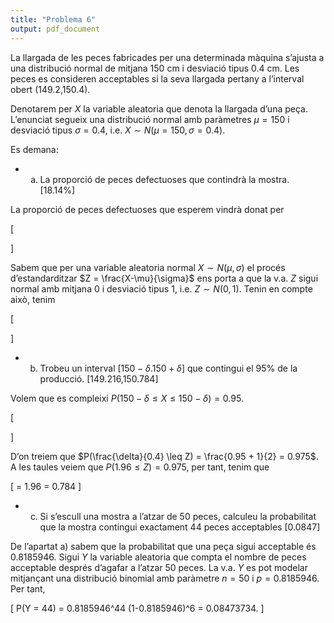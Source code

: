 ```yaml
---
title: "Problema 6"
output: pdf_document
---
```


La llargada de les peces fabricades per una determinada màquina s'ajusta a una distribució normal de mitjana 150 cm i desviació tipus 0.4 cm. Les peces es consideren acceptables si la seva llargada pertany a l'interval obert (149.2,150.4).


Denotarem per $X$ la variable aleatoria que denota la llargada d'una peça. L'enunciat segueix una distribució normal amb paràmetres $\mu=150$ i desviació tipus $\sigma=0.4$, i.e. $X \sim N(\mu=150, \sigma=0.4)$.

Es demana:

 * a) La proporció de peces defectuoses que contindrà la mostra. [18.14%]

La proporció de peces defectuoses que esperem vindrà donat per

\[
\begin{array}{rcl}
P(\{X \leq 149.2\} \cup \{X \geq 150.4\} ) &=& P(X \leq 149.2) + (1-P(X \leq 150.4)) \\
&=& 1+P(X \leq 149.2) - P(X \leq 150.4)
\end{array}
\]

Sabem que per una variable aleatoria normal $X \sim N(\mu, \sigma)$ el procés d'estandarditzar $Z = \frac{X-\mu}{\sigma}$ ens porta a que la v.a. $Z$ sigui normal amb mitjana $0$ i desviació tipus $1$, i.e. $Z \sim N(0,1)$. Tenin en compte això, tenim

\[
\begin{array}{rcl}
1+P(X \leq 149.2) - P(X \leq 150.4) &=& 1+P(\frac{X-150}{0.4} \leq \frac{149.2-150}{0.4}) -P(\frac{X-150}{0.4} \leq \frac{150.4-150}{0.4}) \\
&=& 1 + P(Z \leq -2) -P(Z \leq 1) \\
&=& 1 + 0.02275013 -0.8413447 = 0.1814054
\end{array}
\]

 * b) Trobeu un interval $[150-\delta.150+\delta]$ que contingui el 95% de la producció. [149.216,150.784]

Volem que es compleixi $P(150 - \delta \leq X \leq 150 - \delta) = 0.95$.

\[
\begin{array}{rcl}
0.95 &=& P(150 - \delta \leq X \leq 150 - \delta) \\
&=& P(150 + \delta \leq X) - P(150 - \delta \leq X) \\
&=& P(\frac{(150 + \delta)-150}{0.4} \leq \frac{X-150}{0.4}) - P(\frac{(150 - \delta)-150}{0.4} \leq \frac{X-150}{0.4}) \\
&=& P(\frac{\delta}{0.4} \leq Z) - P(\frac{-\delta}{0.4} \leq Z)  \\
&=& P(\frac{\delta}{0.4} \leq Z) - (1-P(\frac{\delta}{0.4} \leq Z)) = 2 P(\frac{\delta}{0.4} \leq Z) - 1
\end{array}
\]

D'on treiem que $P(\frac{\delta}{0.4} \leq Z) = \frac{0.95 + 1}{2} = 0.975$. A les taules veiem que $P(1.96 \leq Z) = 0.975$, per tant, tenim que

\[
\frac{\delta}{0.4} = 1.96 \implies \delta = 0.784
\]

 * c) Si s'escull una mostra a l'atzar de 50 peces, calculeu la probabilitat que la mostra contingui exactament 44 peces acceptables [0.0847]

De l'apartat a) sabem que la probabilitat que una peça sigui acceptable és $0.8185946$. Sigui $Y$ la variable aleatoria que compta el nombre de peces acceptable després d'agafar a l'atzar 50 peces. La v.a. $Y$ es pot modelar mitjançant una distribució binomial amb paràmetre $n=50$ i $p=0.8185946$. Per tant,

\[
P(Y = 44) = \binom{50}{44} 0.8185946^44 (1-0.8185946)^6 = 0.08473734.
\]
